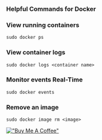 ### Helpful Commands for Docker
### View running containers
```
sudo docker ps
```
### View container logs
```
sudo docker logs <container name>
```
### Monitor events Real-Time
```
sudo docker events
```
### Remove an image
```
sudo docker image rm <image>
```
[!["Buy Me A Coffee"](https://www.buymeacoffee.com/assets/img/custom_images/orange_img.png)](https://www.buymeacoffee.com/BankaiTech)

